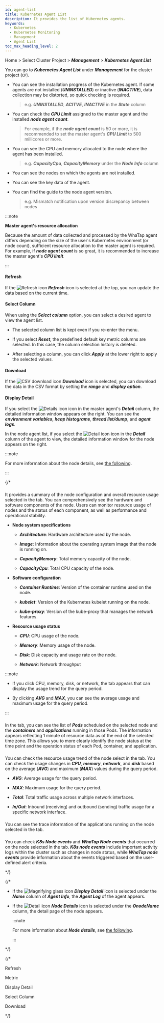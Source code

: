 ```yaml
---
id: agent-list
title: Kubernetes Agent List
description: It provides the list of Kubernetes agents.
keywords:
  - Kubernetes
  - Kubernetes Monitoring
  - Management
  - Agent List
toc_max_heading_level: 2
---
```


Home > Select Cluster Project > **_Management_** > **_Kubernetes Agent List_** 

You can go to **_Kubernetes Agent List_** under **_Management_** for the cluster project (<code class='my'>CP</code>). 

<ImgLang img='k8s-agent-list.png' desc='Kubernetes agent list' />

- You can see the installation progress of the Kubernetes agent. If some agents are not installed (**_UNINSTALLED_**) or inactive (**_INACTIVE_**), data collection may be distorted, so quick checking is required. 

  > e.g. **_UNINSTALLED_**, **_ACITVE_**, **_INACTIVE_** in the **_State_** column

- You can check the **_CPU Limit_** assigned to the master agent and the installed **_node agent count_**. 

  > For example, if the **_node agent count_** is 50 or more, it is recommended to set the master agent's **_CPU Limit_** to 500 millicores or more.

- You can see the CPU and memory allocated to the node where the agent has been installed. 

  > e.g. **_CapacityCpu_**, **_CapacityMemory_** under the **_Node Info_** column 

- You can see the nodes on which the agents are not installed. 

- You can see the key data of the agent. 

- You can find the guide to the node agent version.

  > e.g. Mismatch notification upon version discrepancy between nodes

:::note 

**Master agent's resource allocation**

Because the amount of data collected and processed by the WhaTap agent differs depending on the size of the user's Kubernetes environment (or node count), sufficient resource allocation to the master agent is required. For example, if **_node agent count_** is so great, it is recommended to increase the master agent's **_CPU limit_**.

:::

#### Refresh

If the ![Refresh icon](/img/ic-refresh2.svg) **_Refresh_** icon is selected at the top, you can update the data based on the current time.

#### Select Column

When using the **_Select column_** option, you can select a desired agent to view the agent list. 

- The selected column list is kept even if you re-enter the menu.

- If you select **_Reset_**, the predefined default key metric columns are selected. In this case, the column selection history is deleted.

- After selecting a column, you can click **_Apply_** at the lower right to apply the selected values.

#### Download

If the ![CSV download icon](/img/ico-csv.svg) **_Download_** icon is selected, you can download the data in the CSV format by setting the **_range_** and **_display option_**. 

#### Display Detail

If you select the ![Details icon](/img/ico-detail-view.svg) icon in the master agent's **_Detail_** column, the detailed information window appears on the right. You can see the **_environment variables_**, **_heap histograms_**, **_thread list/dump_**, and **_agent logs_**. 

In the node agent list, if you select the ![Detail icon](/img/ico-detail-view.svg) icon in the **_Detail_** column of the agent to view, the detailed information window for the node appears on the right. 

:::note 

For more information about the node details, see [the following](resource-node-list#node-list-details).

:::

{/* 

### <Cmdname sid="TTL08441" className="uitext" type="node" />

It provides a summary of the node configuration and overall resource usage selected in the<Cmdname sid="TTL08441" className="uitext" type="node" /> tab. You can comprehensively see the hardware and software components of the node. Users can monitor resource usage of nodes and the status of each component, as well as performance and operational stability.

<ImgLang img='k8s-node-timeline-config.png' />

- **Node system specifications**

  - **_Architecture_**: Hardware architecture used by the node.

  - **_Image_**: Information about the operating system image that the node is running on.

  - **_CapacityMemory_**: Total memory capacity of the node.

  - **_CapacityCpu_**: Total CPU capacity of the node.

- **Software configuration** 

  - **_Container Runtime_**: Version of the container runtime used on the node. 

  - **_kubelet_**: Version of the Kubernetes kubelet running on the node. 

  - **_kube-proxy_**: Version of the kube-proxy that manages the network features. 

- **Resource usage status** 

  - **_CPU_**: CPU usage of the node.

  - **_Memory_**: Memory usage of the node.

  - **_Disk_**: Disk capacity and usage rate on the node.

  - **_Network_**: Network throughput 

:::note 

- If you click CPU, memory, disk, or network, the <Cmdname sid="metrics" className="uitext" /> tab appears that can display the usage trend for the query period. 

- By clicking **_AVG_** and **_MAX_**, you can see the average usage and maximum usage for the query period.

:::

### <Cmdname sid="resource" className="uitext" />

<Cmdname sid="resource" className="uitext" /> In the tab, you can see the list of ***Pods*** scheduled on the selected node and the ***containers*** and ***applications*** running in those Pods. The information appears reflecting 1 minute of resource data as of the end of the selected time zone. This allows you to more clearly identify the node status at the time point and the operation status of each Pod, container, and application.

<ImgLang img='k8s-node-timeline-resource.png' />

### <Cmdname sid="metrics" className="uitext" />

You can check the resource usage trend of the node select in the <Cmdname sid="metrics" className="uitext" /> tab. You can check the usage changes in ***CPU***, ***memory***, ***network***, and ***disk*** based on the average (***AVG***) and maximum (***MAX***) values during the query period.

<ImgLang img='k8s-node-timeline-metrics.png' />

- **_AVG_**: Average usage for the query period.

- **_MAX_**: Maximum usage for the query period.

- **_Total_**: Total traffic usage across multiple network interfaces.

- **_In/Out_**: Inbound (receiving) and outbound (sending) traffic usage for a specific network interface.

### <Cmdname sid="trace" className="uitext" />

You can see the trace information of the applications running on the node selected in the <Cmdname sid="trace" className="uitext" /> tab.

<ImgLang img='k8s-resource-node-list-trace.png' />

### <Cmdname sid="event" className="uitext" />

You can check ***K8s Node events*** and ***WhaTap Node events*** that occurred on the node selected in the <Cmdname sid="event" className="uitext" /> tab. ***K8s node events*** include important activity logs within the cluster such as changes in node status, while ***WhaTap node events*** provide information about the events triggered based on the user-defined alert criteria.

<ImgLang img='k8s-node-timeline-event.png' />

*/}

{/*

- If the ![Magnifying glass icon](/img/ic-search.svg) **_Display Detail_** icon is selected under the **_Name_** column of **_Agent Info_**, the **_Agent Log_** of the agent appears.

- If the ![Detail icon](/img/ic-pageview.svg) **_Node Details_** icon is selected under the **_OnodeName_** column, the detail page of the node appears. 

  :::note 

  For more information about **_Node details_**, see [the following](https://docs.whatap.io/kubernetes/node-details).

  :::  

*/}

{/* 

Refresh

Metric

Display Detail

Select Column

Download

*/}
